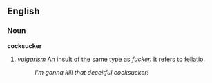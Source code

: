==English==
===Noun===
'''cocksucker'''
#''vulgarism'' An insult of the same type as ''[[fucker]].'' It refers to [[fellatio]].
#:''I'm gonna kill that deceitful cocksucker!''